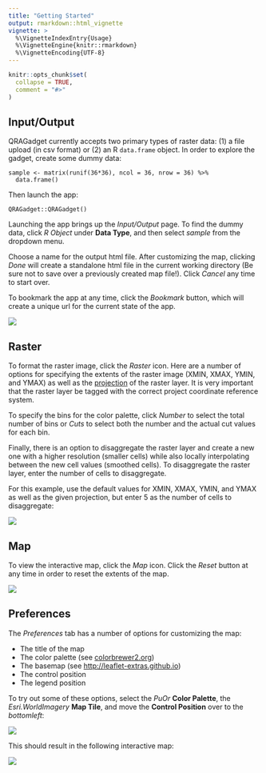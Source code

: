```yaml
---
title: "Getting Started"
output: rmarkdown::html_vignette
vignette: >
  %\VignetteIndexEntry{Usage}
  %\VignetteEngine{knitr::rmarkdown}
  %\VignetteEncoding{UTF-8}
---
```


```r
knitr::opts_chunk$set(
  collapse = TRUE,
  comment = "#>"
)
```

## Input/Output

QRAGadget currently accepts two primary types of raster data: (1) a file upload (in csv format) or (2) an R `data.frame` object. In order to explore the gadget, create some dummy data:

```
sample <- matrix(runif(36*36), ncol = 36, nrow = 36) %>%
  data.frame()
```

Then launch the app:

```
QRAGadget::QRAGadget()
```

Launching the app brings up the *Input/Output* page. To find the dummy data, click *R Object* under **Data Type**, and then select *sample* from the dropdown menu.

Choose a name for the output html file. After customizing the map, clicking *Done* will create a standalone html file in the current working directory (Be sure not to save over a previously created map file!). Click *Cancel* any time to start over. 

To bookmark the app at any time, click the *Bookmark* button, which will create a unique url for the current state of the app.

![](https://github.com/paulgovan/QRAGadget/blob/master/inst/images/InputOutput.PNG?raw=true)

## Raster

To format the raster image, click the *Raster* icon. Here are a number of options for specifying the extents of the raster image (XMIN, XMAX, YMIN, and YMAX) as well as the [projection](https://rstudio.github.io/leaflet/raster.html) of the raster layer. It is very important that the raster layer be tagged with the correct project coordinate reference system. 

To specify the bins for the color palette, click *Number* to select the total number of bins or *Cuts* to select both the number and the actual cut values for each bin.

Finally, there is an option to disaggregate the raster layer and create a new one with a higher resolution (smaller cells) while also locally interpolating between the new cell values (smoothed cells). To disaggregate the raster layer, enter the number of cells to disaggregate.

For this example, use the default values for XMIN, XMAX, YMIN, and YMAX as well as the given projection, but enter 5 as the number of cells to disaggregate:

![](https://github.com/paulgovan/QRAGadget/blob/master/inst/images/raster.PNG?raw=true)

## Map

To view the interactive map, click the *Map* icon. Click the *Reset* button at any time in order to reset the extents of the map.

![](https://github.com/paulgovan/QRAGadget/blob/master/inst/images/map.PNG?raw=true)

## Preferences

The *Preferences* tab has a number of options for customizing the map:

* The title of the map
* The color palette (see [colorbrewer2.org](https://colorbrewer2.org))
* The basemap (see [http://leaflet-extras.github.io](https://leaflet-extras.github.io/leaflet-providers/preview/index.html))
* The control position
* The legend position

To try out some of these options, select the *PuOr* **Color Palette**, the *Esri.WorldImagery* **Map Tile**, and move the **Control Position** over to the *bottomleft*:

![](https://github.com/paulgovan/QRAGadget/blob/master/inst/images/preferences.PNG?raw=true)

This should result in the following interactive map:

![](https://github.com/paulgovan/QRAGadget/blob/master/inst/images/Map2.PNG?raw=true)

